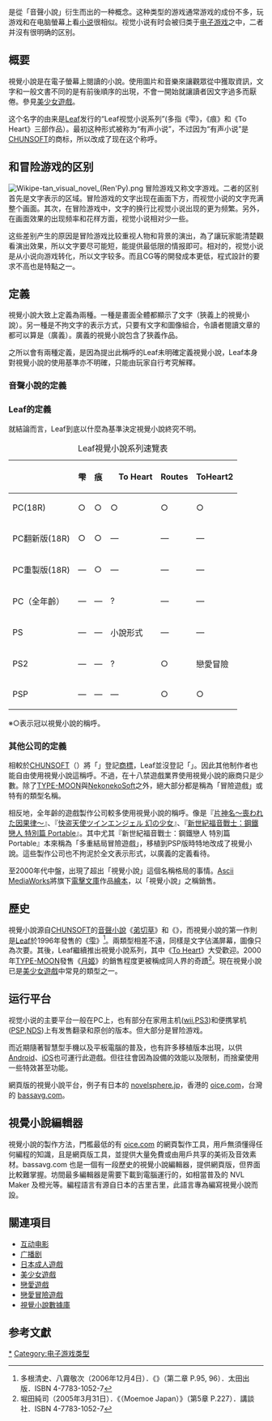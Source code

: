 {{not|视觉文学}}
{{expand language|fr|date=2021-10-20}}
{{vgname2|视觉小说|ja=ビジュアルノベル|en=Visual Novel|簡稱NVL}}是從「音聲小說」衍生而出的一种概念。这种类型的游戏通常游戏的成份不多，玩游戏和在电脑螢幕上看[[小说|小说]]很相似。视觉小说有时会被归类于[[电子游戏|电子游戏]]之中，二者并沒有很明确的区别。

==概要==
視覺小說是在電子螢幕上閱讀的小說。使用圖片和音樂來讓觀眾從中獲取資訊，文字和一般文書不同的是有前後順序的出現，不會一開始就讓讀者因文字過多而厭倦。參見[[美少女遊戲|美少女遊戲]]。

这个名字的由来是[[Leaf|Leaf]]发行的“Leaf视觉小说系列”(多指《雫》，《痕》和《To Heart》三部作品）。最初这种形式被称为“有声小说”，不过因为“有声小说”是[[CHUNSOFT|CHUNSOFT]]的商标，所以改成了现在这个称呼。

==和冒险游戏的区别==
[[File:Wikipe-tan_visual_novel_(Ren'Py).png|right]]
<!-- 注释出：[[File:Sakura_Musubi_Momijl_screenshot.jpg|right]] -->
冒险游戏又称文字游戏。二者的区别首先是文字表示的区域。冒险游戏的文字出现在画面下方，而视觉小说的文字充满整个画面。其次，在冒险游戏中，文字的换行比视觉小说出现的更为频繁。另外，在画面效果的出现频率和花样方面，视觉小说相对少一些。

这些差别产生的原因是冒险游戏比较重视人物和背景的演出，為了讓玩家能清楚觀看演出效果，所以文字要尽可能短，能提供最低限的情报即可。相对的，视觉小说是从小说向游戏转化，所以文字较多。而且CG等的開發成本更低，程式設計的要求不高也是特點之一。

==定義==
視覺小說大致上定義為兩種。一種是畫面全體都顯示了文字（狹義上的視覺小說）。另一種是不拘文字的表示方式，只要有文字和圖像組合，令讀者閱讀文章的都可以算是（廣義）。廣義的視覺小說包含了狹義作品。

之所以會有兩種定義，是因為提出此稱呼的Leaf未明確定義視覺小說，Leaf本身對視覺小說的使用基準亦不明確，只能由玩家自行考究解釋。

=== 音聲小說的定義 ===

=== Leaf的定義 ===
就結論而言，Leaf到底以什麼為基準決定視覺小說終究不明。

{| class="wikitable" style="text-align:center ; width:70%"

|+ Leaf視覺小說系列速覽表
! !! 雫 !! 痕 !!　To Heart !! Routes !! ToHeart2
|-
! PC(18R)
| ○ || ○ || ○ || ○ || ○
|-
! PC翻新版(18R)
| ○ || ○ || ― || ― || ―
|-
! PC重製版(18R)
| ― || ○ || ― || ― || ―
|-
! PC（全年齡）
| ― || ― || ? || ― || ―
|-
! PS
| ― || ― || 小說形式 || ― || ―
|-
! PS2
| ― || ― || ? || ○ || 戀愛冒險
|-
! PSP
| ― || ― || ― || ○ || ○
|}

※○表示冠以視覺小說的稱呼。

=== 其他公司的定義 ===
相較於[[CHUNSOFT|CHUNSOFT]]（{{lang|ja|チュンソフト}}）將「{{nihongo|音聲小說|サウンドノベル}}」登記[[商標|商標]]，Leaf並沒登記「{{nihongo|視覺小說|ビジュアルノベル}}」。因此其他制作者也能自由使用視覺小說這稱呼。不過，在十八禁遊戲業界使用視覺小說的廠商只是少數。除了[[TYPE-MOON|TYPE-MOON]]與[[NekonekoSoft|NekonekoSoft]]之外，絕大部分都是稱為「冒險遊戲」或特有的類型名稱。

相反地，全年齡的遊戲製作公司較多使用視覺小說的稱呼。像是『[[片神名〜喪われた因果律〜|片神名〜喪われた因果律〜]]』、『[[快盗天使ツインエンジェルシリーズ|快盗天使ツインエンジェル 幻の少女]]』、『[[新世紀福音戰士：鋼鐵戀人|新世紀福音戰士：鋼鐵戀人 特別篇 Portable]]』。其中尤其『新世紀福音戰士：鋼鐵戀人 特別篇 Portable』本來稱為「多重結局冒險遊戲」，移植到PSP版時特地改成了視覺小說。這些製作公司也不拘泥於全文表示形式，以廣義的定義看待。

至2000年代中盤，出現了超出「視覺小說」這個名稱格局的事情。[[Ascii_MediaWorks|Ascii MediaWorks]]將旗下[[電擊文庫|電擊文庫]]作品[[繪本|繪本]]，以「視覺小說」之稱銷售。

==歷史==
視覺小說源自[[CHUNSOFT|CHUNSOFT]]的[[音聲小說|音聲小說]]《[[弟切草|弟切草]]》和《{{lang|ja|[[かまいたちの夜|かまいたちの夜]]}}》，而視覺小說的第一作則是[[Leaf|Leaf]]於1996年發售的《[[雫|雫]]》<ref>多根清史、八霧敬次（2006年12月4日）．《{{lang|ja|超エロゲー}}》（第二章 {{lang|ja|16ビット時代}} P.95, 96）．太田出版．ISBN 4-7783-1052-7</ref>。兩類型相差不遠，同樣是文字佔滿屏幕，圖像只為次要。其後，Leaf繼續推出視覺小說系列，其中《[[To_Heart|To Heart]]》大受歡迎。2000年[[TYPE-MOON|TYPE-MOON]]發售《[[月姬|月姬]]》的銷售程度更被稱成同人界的奇蹟<ref>堀田純司（2005年3月31日）．《{{lang|ja|萌え萌えジャパン}}（Moemoe Japan）》（第5章 {{lang|ja|美少女ゲーム}} P.227）．講談社．ISBN 4-7783-1052-7</ref>。現在視覺小說已是[[美少女遊戲|美少女遊戲]]中常見的類型之一。

==运行平台==

视觉小说的主要平台一般在PC上，也有部分在家用主机([[wii|wii]],[[PS3|PS3]])和便携掌机([[PSP|PSP]],[[NDS|NDS]])上有发售翻录和原创的版本。但大部分是冒险游戏。

而近期隨著智慧型手機以及平板電腦的普及，也有許多移植版本出現，以供[[Android|Android]]、[[iOS|iOS]]也可運行此遊戲。但往往會因為設備的效能以及限制，而捨棄使用一些特效甚至功能。

網頁版的視覺小說平台，例子有日本的 [[novelsphere.jp|novelsphere.jp]]，香港的 [[oice.com|oice.com]]，台灣的 [[bassavg.com|bassavg.com]]。

==視覺小說編輯器==

視覺小說的製作方法，門檻最低的有 [[oice.com|oice.com]] 的網頁製作工具，用戶無須懂得任何編程的知識，且是網頁版工具，並提供大量免費或由用戶共享的美術及音效素材。bassavg.com 也是一個有一段歷史的視覺小說編輯器，提供網頁版，但界面比較難掌握。坊間最多編輯器是需要下載到電腦運行的，如相當普及的 NVL Maker 及橙光等。編程語言有源自日本的吉里吉里，此語言專為編寫視覺小說而設。

== 關連項目 ==
*[[互动电影|互动电影]]
* [[广播剧|广播剧]]
* [[日本成人遊戲|日本成人遊戲]]
* [[美少女遊戲|美少女遊戲]]
* [[戀愛遊戲|戀愛遊戲]]
* [[戀愛冒險遊戲|戀愛冒險遊戲]]
* [[視覺小說數據庫|視覺小說數據庫]]

==参考文獻==
<div class="references-small">
<references />
</div>

{{Commonscat|Visual novels}}
{{电子游戏类型}}

[[Category:視覺小說|*]]
[[Category:电子游戏类型|Category:电子游戏类型]]